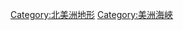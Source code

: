 {{Commonscat|Straits of North America}}

[[Category:北美洲地形‎|Category:北美洲地形‎]]
[[Category:美洲海峽|Category:美洲海峽]]